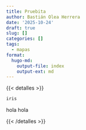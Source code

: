 ```yaml
---
title: Pruebita
author: Bastián Olea Herrera
date: '2025-10-24'
draft: true
slug: []
categories: []
tags:
  - mapas
format:
  hugo-md:
    output-file: index
    output-ext: md
---
```


{{< detalles >}}

```r
iris
```

hola hola

{{< /detalles >}}
